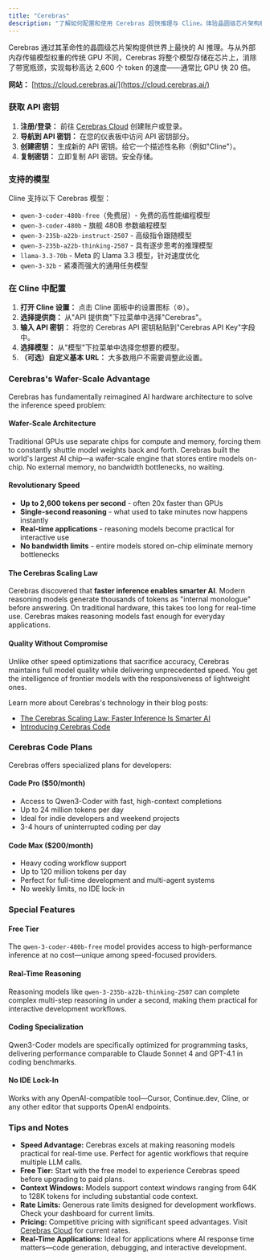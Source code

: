 ```yaml
---
title: "Cerebras"
description: "了解如何配置和使用 Cerebras 超快推理与 Cline。体验晶圆级芯片架构和实时推理模型的每秒高达 2,600 个 token。"
---
```


Cerebras 通过其革命性的晶圆级芯片架构提供世界上最快的 AI 推理。与从外部内存传输模型权重的传统 GPU 不同，Cerebras 将整个模型存储在芯片上，消除了带宽瓶颈，实现每秒高达 2,600 个 token 的速度——通常比 GPU 快 20 倍。

**网站：** [https://cloud.cerebras.ai/](https://cloud.cerebras.ai/)

### 获取 API 密钥

1.  **注册/登录：** 前往 [Cerebras Cloud](https://cloud.cerebras.ai/) 创建账户或登录。
2.  **导航到 API 密钥：** 在您的仪表板中访问 API 密钥部分。
3.  **创建密钥：** 生成新的 API 密钥。给它一个描述性名称（例如"Cline"）。
4.  **复制密钥：** 立即复制 API 密钥。安全存储。

### 支持的模型

Cline 支持以下 Cerebras 模型：

-   `qwen-3-coder-480b-free`（免费层）- 免费的高性能编程模型
-   `qwen-3-coder-480b` - 旗舰 480B 参数编程模型
-   `qwen-3-235b-a22b-instruct-2507` - 高级指令跟随模型
-   `qwen-3-235b-a22b-thinking-2507` - 具有逐步思考的推理模型
-   `llama-3.3-70b` - Meta 的 Llama 3.3 模型，针对速度优化
-   `qwen-3-32b` - 紧凑而强大的通用任务模型

### 在 Cline 中配置

1.  **打开 Cline 设置：** 点击 Cline 面板中的设置图标（⚙️）。
2.  **选择提供商：** 从"API 提供商"下拉菜单中选择"Cerebras"。
3.  **输入 API 密钥：** 将您的 Cerebras API 密钥粘贴到"Cerebras API Key"字段中。
4.  **选择模型：** 从"模型"下拉菜单中选择您想要的模型。
5.  **（可选）自定义基本 URL：** 大多数用户不需要调整此设置。

### Cerebras's Wafer-Scale Advantage

Cerebras has fundamentally reimagined AI hardware architecture to solve the inference speed problem:

#### Wafer-Scale Architecture
Traditional GPUs use separate chips for compute and memory, forcing them to constantly shuttle model weights back and forth. Cerebras built the world's largest AI chip—a wafer-scale engine that stores entire models on-chip. No external memory, no bandwidth bottlenecks, no waiting.

#### Revolutionary Speed
- **Up to 2,600 tokens per second** - often 20x faster than GPUs
- **Single-second reasoning** - what used to take minutes now happens instantly
- **Real-time applications** - reasoning models become practical for interactive use
- **No bandwidth limits** - entire models stored on-chip eliminate memory bottlenecks

#### The Cerebras Scaling Law
Cerebras discovered that **faster inference enables smarter AI**. Modern reasoning models generate thousands of tokens as "internal monologue" before answering. On traditional hardware, this takes too long for real-time use. Cerebras makes reasoning models fast enough for everyday applications.

#### Quality Without Compromise
Unlike other speed optimizations that sacrifice accuracy, Cerebras maintains full model quality while delivering unprecedented speed. You get the intelligence of frontier models with the responsiveness of lightweight ones.

Learn more about Cerebras's technology in their blog posts:
- [The Cerebras Scaling Law: Faster Inference Is Smarter AI](https://www.cerebras.ai/blog/the-cerebras-scaling-law-faster-inference-is-smarter-ai)
- [Introducing Cerebras Code](https://www.cerebras.ai/blog/introducing-cerebras-code)

### Cerebras Code Plans

Cerebras offers specialized plans for developers:

#### Code Pro ($50/month)
- Access to Qwen3-Coder with fast, high-context completions
- Up to 24 million tokens per day
- Ideal for indie developers and weekend projects
- 3-4 hours of uninterrupted coding per day

#### Code Max ($200/month)
- Heavy coding workflow support
- Up to 120 million tokens per day
- Perfect for full-time development and multi-agent systems
- No weekly limits, no IDE lock-in

### Special Features

#### Free Tier
The `qwen-3-coder-480b-free` model provides access to high-performance inference at no cost—unique among speed-focused providers.

#### Real-Time Reasoning
Reasoning models like `qwen-3-235b-a22b-thinking-2507` can complete complex multi-step reasoning in under a second, making them practical for interactive development workflows.

#### Coding Specialization
Qwen3-Coder models are specifically optimized for programming tasks, delivering performance comparable to Claude Sonnet 4 and GPT-4.1 in coding benchmarks.

#### No IDE Lock-In
Works with any OpenAI-compatible tool—Cursor, Continue.dev, Cline, or any other editor that supports OpenAI endpoints.

### Tips and Notes

-   **Speed Advantage:** Cerebras excels at making reasoning models practical for real-time use. Perfect for agentic workflows that require multiple LLM calls.
-   **Free Tier:** Start with the free model to experience Cerebras speed before upgrading to paid plans.
-   **Context Windows:** Models support context windows ranging from 64K to 128K tokens for including substantial code context.
-   **Rate Limits:** Generous rate limits designed for development workflows. Check your dashboard for current limits.
-   **Pricing:** Competitive pricing with significant speed advantages. Visit [Cerebras Cloud](https://cloud.cerebras.ai/) for current rates.
-   **Real-Time Applications:** Ideal for applications where AI response time matters—code generation, debugging, and interactive development.
